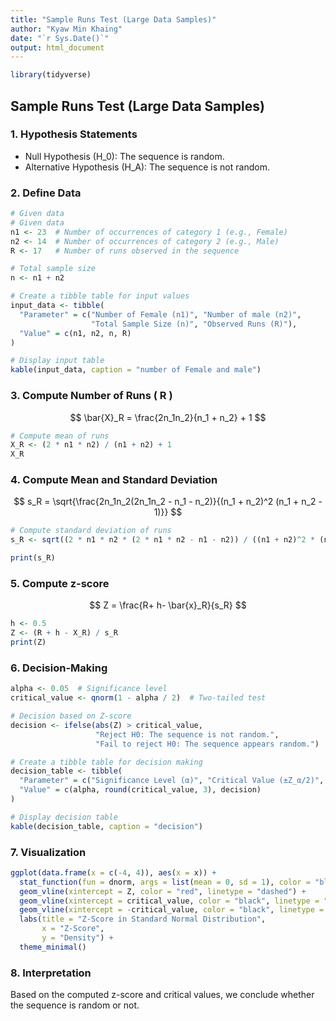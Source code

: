 ```yaml
---
title: "Sample Runs Test (Large Data Samples)"
author: "Kyaw Min Khaing"
date: "`r Sys.Date()`"
output: html_document
---
```


```r
library(tidyverse)
```

## Sample Runs Test (Large Data Samples)

### 1. Hypothesis Statements
- Null Hypothesis \(H_0\): The sequence is random.
- Alternative Hypothesis \(H_A\): The sequence is not random.

### 2. Define Data

```r
# Given data
# Given data
n1 <- 23  # Number of occurrences of category 1 (e.g., Female)
n2 <- 14  # Number of occurrences of category 2 (e.g., Male)
R <- 17   # Number of runs observed in the sequence

# Total sample size
n <- n1 + n2

# Create a tibble table for input values
input_data <- tibble(
  "Parameter" = c("Number of Female (n1)", "Number of male (n2)", 
                  "Total Sample Size (n)", "Observed Runs (R)"),
  "Value" = c(n1, n2, n, R)
)

# Display input table
kable(input_data, caption = "number of Female and male")
```

### 3. Compute Number of Runs \( R \)
$$
\bar{X}_R = \frac{2n_1n_2}{n_1 + n_2} + 1
$$

```r
# Compute mean of runs
X_R <- (2 * n1 * n2) / (n1 + n2) + 1
X_R
```

### 4. Compute Mean and Standard Deviation

$$
s_R = \sqrt{\frac{2n_1n_2(2n_1n_2 - n_1 - n_2)}{(n_1 + n_2)^2 (n_1 + n_2 - 1)}}
$$


```r
# Compute standard deviation of runs
s_R <- sqrt((2 * n1 * n2 * (2 * n1 * n2 - n1 - n2)) / ((n1 + n2)^2 * (n1 + n2 - 1)))

print(s_R)
```

### 5. Compute z-score
$$
Z = \frac{R+ h- \bar{x}_R}{s_R}
$$


```r
h <- 0.5 
Z <- (R + h - X_R) / s_R
print(Z)
```

### 6. Decision-Making

```r
alpha <- 0.05  # Significance level
critical_value <- qnorm(1 - alpha / 2)  # Two-tailed test

# Decision based on Z-score
decision <- ifelse(abs(Z) > critical_value, 
                   "Reject H0: The sequence is not random.", 
                   "Fail to reject H0: The sequence appears random.")

# Create a tibble table for decision making
decision_table <- tibble(
  "Parameter" = c("Significance Level (α)", "Critical Value (±Z_α/2)", "Decision"),
  "Value" = c(alpha, round(critical_value, 3), decision)
)

# Display decision table
kable(decision_table, caption = "decision")
```

### 7. Visualization

```r
ggplot(data.frame(x = c(-4, 4)), aes(x = x)) +
  stat_function(fun = dnorm, args = list(mean = 0, sd = 1), color = "blue") +
  geom_vline(xintercept = Z, color = "red", linetype = "dashed") +
  geom_vline(xintercept = critical_value, color = "black", linetype = "dotted") +
  geom_vline(xintercept = -critical_value, color = "black", linetype = "dotted") +
  labs(title = "Z-Score in Standard Normal Distribution",
       x = "Z-Score",
       y = "Density") +
  theme_minimal()
```

### 8. Interpretation
Based on the computed z-score and critical values, we conclude whether the sequence is random or not.
